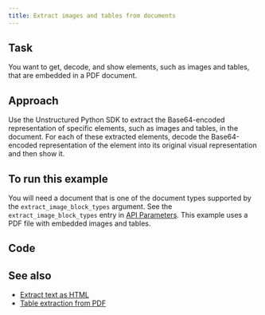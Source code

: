 ```yaml
---
title: Extract images and tables from documents
---
```


## Task

You want to get, decode, and show elements, such as images and tables, that are embedded in a PDF document.

## Approach

Use the Unstructured Python SDK to extract the Base64-encoded representation of specific elements, such as images and tables, in the document. 
For each of these extracted elements, decode the Base64-encoded representation of the element into its original visual representation 
and then show it.

## To run this example

You will need a document that is one of the document types supported by the `extract_image_block_types` argument. 
See the `extract_image_block_types` entry in [API Parameters](/api-reference/api-services/api-parameters). 
This example uses a PDF file with embedded images and tables.


<SharedAPIKeyURL />

## Code


<ExtractImageBlockTypesPy />

## See also 

- [Extract text as HTML](/api-reference/how-to/text-as-html)
- [Table extraction from PDF](/examplecode/codesamples/apioss/table-extraction-from-pdf)